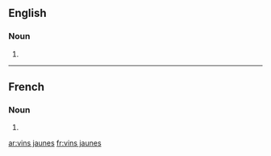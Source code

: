 ==English==

===Noun===
{{head|en|plural|head=[[vin#French|vin]]s [[jaune]]s}}

# {{plural of|vin jaune|lang=en}}

----

==French==

===Noun===
{{head|fr|plural|head=[[vin#French|vin]]s [[jaune]]s}}

# {{plural of|vin jaune|lang=fr}}

[[ar:vins jaunes]]
[[fr:vins jaunes]]